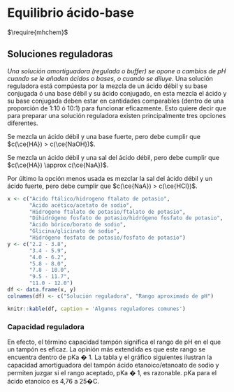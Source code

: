 # Equilibrio ácido-base

$\require{mhchem}$

## Soluciones reguladoras

*Una solución amortiguadora (regulada o buffer) se opone a cambios de pH cuando se le añaden ácidos o bases, o cuando se diluye*. Una solución reguladora está compúesta por la mezcla de un ácido débil y su base conjugada ó una base débil y su ácido conjugado, en esta mezcla el ácido y su base conjugada deben estar en cantidades comparables (dentro de una proporción de 1:10 ó 10:1) para funcionar eficazmente. Esto quiere decir que para preparar una solución reguladora existen principalmente tres opciones diferentes.

::: {.example}
Se mezcla un ácido débil y una base fuerte, pero debe cumplir que $c(\ce{HA}) > c(\ce{NaOH})$.
:::

::: {.example}
Se mezcla un ácido débil y una sal del ácido débil, pero debe cumplir que $c(\ce{HA}) \approx c(\ce{NaA})$.
:::

::: {.example}
Por último la opción menos usada es mezclar la sal del ácido débil y un ácido fuerte, pero debe cumplir que $c(\ce{NaA}) > c(\ce{HCl})$.
:::

```r
x <- c("Ácido ftálico/hidrogeno ftalato de potasio",
       "Ácido acético/acetato de sodio",
       "Hidrogeno ftalato de potasio/ftalato de potasio",
       "Dihidrógeno fosfato de potasio/hidrógeno fosfato de potasio",
       "Ácido bórico/borato de sodio",
       "Glicina/glicinato de sodio",
       "Hidrógeno fosfato de potasio/fosfato de potasio")
y <- c("2.2 - 3.8",
       "3.4 - 5.9",
       "4.0 - 6.2",
       "5.8 - 8.0",
       "7.8 - 10.0",
       "9.5 - 11.7",
       "11.0 - 12.0")
df <- data.frame(x, y)
colnames(df) <- c("Solución reguladora", "Rango aproximado de pH")

knitr::kable(df, caption = 'Algunos reguladores comunes')
```

### Capacidad reguladora

En efecto, el término capacidad tampón significa el rango de pH en el que un tampón es eficaz. La opinión más extendida es que este rango se encuentra dentro de pKa � 1. La tabla y el gráfico siguientes ilustran la capacidad amortiguadora del tampón ácido etanoico/etanoato de sodio y permiten juzgar si el rango aceptado, pKa � 1, es razonable. pKa para el ácido etanoico es 4,76 a 25�C.